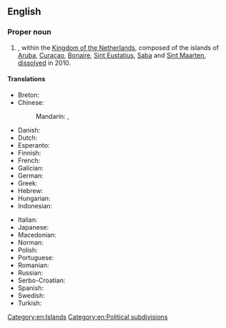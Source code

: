 ==English==
{{wikipedia}}

===Proper noun===
{{en-proper noun}}

# {{lb|en|historical}} {{place|en|former autonomous country|r/Caribbean}}, within the [[Kingdom of the Netherlands]], composed of the islands of [[Aruba]], [[Curaçao]], [[Bonaire]], [[Sint Eustatius]], [[Saba]] and [[Sint Maarten]], [[dissolve]]d in 2010.

====Translations====
{{trans-top|former autonomous territory}}
* Breton: {{t|br|Antilhez nederlandat}}
* Chinese:
*: Mandarin: {{t+|cmn|荷屬安的列斯}}, {{t+|cmn|荷属安的列斯|tr=Héshǔ Āndelièsī}}
* Danish: {{t|da|Nederlandske Antiller|p}}
* Dutch: {{t+|nl|Nederlandse Antillen|p}}
* Esperanto: {{t|eo|Nederlandaj Antiloj}}
* Finnish: {{t|fi|Alankomaiden Antillit}}
* French: {{t+|fr|Antilles néerlandaises|f-p}}
* Galician: {{t+|gl|Antillas Neerlandesas}}
* German: {{t+|de|Niederländische Antillen|p}}
* Greek: {{t+|el|Ολλανδικές Αντίλλες|f-p}}
* Hebrew: {{t|he|האנטילים ההולנדיים|tr=ha-Antilim ha-Holandiyim|sc=Hebr}}
* Hungarian: {{t+|hu|Holland Antillák}}
* Indonesian: {{t|id|Antilles Belanda}}
{{trans-mid}}
* Italian: {{t|it|Antille olandesi|p}}
* Japanese: {{t|ja|オランダ領アンティル|tr=Oranda-ryō Antiru|sc=Jpan}}
* Macedonian: {{t|mk|Холандски Анти́ли|p}}
* Norman: {{t|nrf|Antilles des Pays Bas|f-p}} {{qualifier|Jersey}}
* Polish: {{t+|pl|Antyle Holenderskie}}
* Portuguese: {{t+|pt|Antilhas Neerlandesas|p}}
* Romanian: {{t|ro|Antilele Olandeze|f-p}}
* Russian: {{t+|ru|Антильские острова}}
* Serbo-Croatian: {{t|sh|Nizozemski Antili|m-p}}
* Spanish: {{t+|es|Antillas Neerlandesas|p}}
* Swedish: {{t+|sv|Nederländska Antillerna|p}}
* Turkish: {{t+|tr|Hollanda Antilleri}}
{{trans-bottom}}

[[Category:en:Islands]]
[[Category:en:Political subdivisions]]